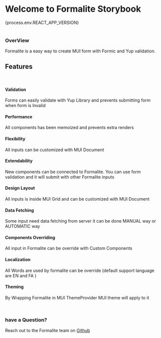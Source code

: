 
<Meta title="Intro/Introduction" />

<style>{`
  .subheading {
    --mediumdark: '#999999';
    font-weight: 900;
    font-size: 13px;
    color: #999;
    letter-spacing: 6px;
    line-height: 24px;
    text-transform: uppercase;
    margin-bottom: 12px;
    margin-top: 40px;
  }
  .version {
    display: block;
    font-size: 24px;
    line-height: 32px;
    color: #707070;
  }
`}</style>

# Welcome to Formalite Storybook
<div className="version">{process.env.REACT_APP_VERSION}</div>
<br/>


### OverView
Formalite is a easy way to create MUI form with Formic and Yup validation.
<br/>

## Features
<br/>
<Features>
<div>

#### Validation
Forms can easily validate with Yup Library and prevents submitting form when form is Invalid 
</div>  
<div>

#### Performance
All components has been memoized and prevents extra renders 
</div>
<div>

#### Flexibility
All inputs can be customized with MUI Document  
</div>
<div>

#### Extendability
New components can be connected to Formalite. You can use form validation and it will submit with other Formalite inputs
</div>
<div>

#### Design Layout
All inputs is inside MUI Grid and can be customized with MUI Document
</div>
<div>

#### Data Fetching
Some input need data fetching from server it can be done MANUAL way or AUTOMATIC way
</div>
<div>

#### Components Overriding
All input in Formalite can be override with Custom Components 
</div>
<div>

#### Localization
All Words are used by formalite can be override (default support language are EN and FA ) 
</div>
<div>

#### Theming
By Wrapping Formalite in MUI ThemeProvider MUI theme will apply to it  
</div>
</Features>
<br/>

### have a Question?
Reach out to the Formalite team on <a href="https://github.com/novin-develop/formalite">Github</a>
 

